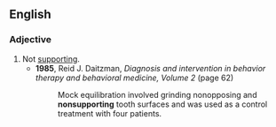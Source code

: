 ==English==

===Adjective===
{{en-adj|-}}

# Not [[supporting]].
#* '''1985''', Reid J. Daitzman, ''Diagnosis and intervention in behavior therapy and behavioral medicine, Volume 2‎'' (page 62)
#*: Mock equilibration involved grinding nonopposing and '''nonsupporting''' tooth surfaces and was used as a control treatment with four patients.
